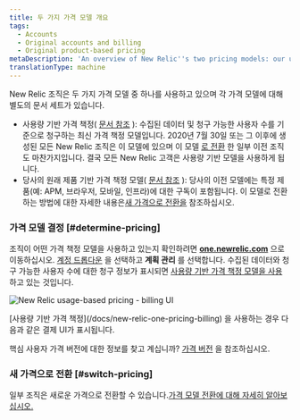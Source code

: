 ```yaml
---
title: 두 가지 가격 모델 개요
tags:
  - Accounts
  - Original accounts and billing
  - Original product-based pricing
metaDescription: 'An overview of New Relic''s two pricing models: our usage-based pricing model and our original pricing model.'
translationType: machine
---
```



New Relic 조직은 두 가지 가격 모델 중 하나를 사용하고 있으며 각 가격 모델에 대해 별도의 문서 세트가 있습니다.

* 사용량 기반 가격 책정( [문서 참조](/docs/new-relic-one-pricing-billing) ): 수집된 데이터 및 청구 가능한 사용자 수를 기준으로 청구하는 최신 가격 책정 모델입니다. 2020년 7월 30일 또는 그 이후에 생성된 모든 New Relic 조직은 이 모델에 있으며 이 모델 [로 전환](/docs/accounts/original-accounts-billing/original-product-based-pricing/switch-new-models/) 한 일부 이전 조직도 마찬가지입니다. 결국 모든 New Relic 고객은 사용량 기반 모델을 사용하게 됩니다.
* 당사의 원래 제품 기반 가격 책정 모델( [문서 참조](/docs/accounts/original-accounts-billing/product-pricing/product-based-pricing) ): 당사의 이전 모델에는 특정 제품(예: APM, 브라우저, 모바일, 인프라)에 대한 구독이 포함됩니다. 이 모델로 전환하는 방법에 대한 자세한 내용은[새 가격으로 전환을](/docs/accounts/original-accounts-billing/original-product-based-pricing/switch-new-models) 참조하십시오.

### 가격 모델 결정 [#determine-pricing]

조직이 어떤 가격 책정 모델을 사용하고 있는지 확인하려면 **[one.newrelic.com](https://one.newrelic.com/all-capabilities)** 으로 이동하십시오. [계정 드롭다운](/docs/using-new-relic/welcome-new-relic/get-started/glossary#account-dropdown) 을 선택하고 **계획 관리** 를 선택합니다. 수집된 데이터와 청구 가능한 사용자 수에 대한 청구 정보가 표시되면 [사용량 기반 가격 책정 모델을 사용](/docs/accounts/accounts-billing/new-relic-one-pricing-billing/new-relic-one-pricing-billing) 하고 있는 것입니다.

<img
  title="new-relic-one-pricing-plan-billing-ui.png"
  alt="New Relic usage-based pricing - billing UI"
  src={accountsBillingUI}
/>

<figcaption>
  [사용량 기반 가격 책정](/docs/new-relic-one-pricing-billing) 을 사용하는 경우 다음과 같은 결제 UI가 표시됩니다.
</figcaption>

핵심 사용자 가격 버전에 대한 정보를 찾고 계십니까? [가격 버전](/docs/accounts/accounts-billing/new-relic-one-pricing-billing/user-count-billing#pricing-versions) 을 참조하십시오.

### 새 가격으로 전환 [#switch-pricing]

일부 조직은 새로운 가격으로 전환할 수 있습니다.[가격 모델 전환에 대해 자세히 알아보십시오.](/docs/accounts/original-accounts-billing/original-product-based-pricing/switch-new-models)